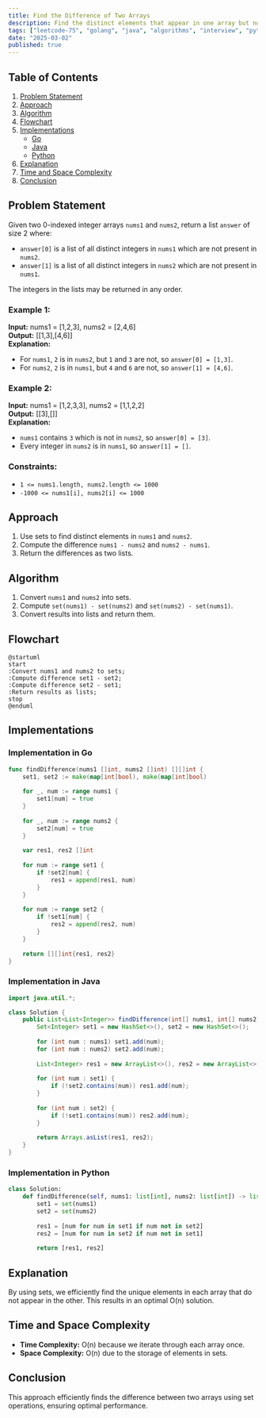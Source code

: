 ```yaml
---
title: Find the Difference of Two Arrays
description: Find the distinct elements that appear in one array but not the other. Includes Go and Java implementations.
tags: ["leetcode-75", "golang", "java", "algorithms", "interview", "python", "leetcode"]
date: "2025-03-02"
published: true
---
```


## Table of Contents

1. [Problem Statement](#problem-statement)
2. [Approach](#approach)
3. [Algorithm](#algorithm)
4. [Flowchart](#flowchart)
5. [Implementations](#implementations)
   - [Go](#implementation-in-go)
   - [Java](#implementation-in-java)
   - [Python](#implementation-in-python)
6. [Explanation](#explanation)
7. [Time and Space Complexity](#time-and-space-complexity)
8. [Conclusion](#conclusion)

## Problem Statement


Given two 0-indexed integer arrays `nums1` and `nums2`, return a list `answer` of size 2 where:

- `answer[0]` is a list of all distinct integers in `nums1` which are not present in `nums2`.
- `answer[1]` is a list of all distinct integers in `nums2` which are not present in `nums1`.

The integers in the lists may be returned in any order.

### Example 1:

**Input:** nums1 = [1,2,3], nums2 = [2,4,6]  
**Output:** [[1,3],[4,6]]  
**Explanation:**
- For `nums1`, `2` is in `nums2`, but `1` and `3` are not, so `answer[0] = [1,3]`.
- For `nums2`, `2` is in `nums1`, but `4` and `6` are not, so `answer[1] = [4,6]`.

### Example 2:

**Input:** nums1 = [1,2,3,3], nums2 = [1,1,2,2]  
**Output:** [[3],[]]  
**Explanation:**
- `nums1` contains `3` which is not in `nums2`, so `answer[0] = [3]`.
- Every integer in `nums2` is in `nums1`, so `answer[1] = []`.

### Constraints:

- `1 <= nums1.length, nums2.length <= 1000`
- `-1000 <= nums1[i], nums2[i] <= 1000`

## Approach

1. Use sets to find distinct elements in `nums1` and `nums2`.
2. Compute the difference `nums1 - nums2` and `nums2 - nums1`.
3. Return the differences as two lists.

## Algorithm

1. Convert `nums1` and `nums2` into sets.
2. Compute `set(nums1) - set(nums2)` and `set(nums2) - set(nums1)`.
3. Convert results into lists and return them.

## Flowchart

```plantuml
@startuml
start
:Convert nums1 and nums2 to sets;
:Compute difference set1 - set2;
:Compute difference set2 - set1;
:Return results as lists;
stop
@enduml
```

## Implementations

### Implementation in Go

```go
func findDifference(nums1 []int, nums2 []int) [][]int {
    set1, set2 := make(map[int]bool), make(map[int]bool)
    
    for _, num := range nums1 {
        set1[num] = true
    }
    
    for _, num := range nums2 {
        set2[num] = true
    }
    
    var res1, res2 []int
    
    for num := range set1 {
        if !set2[num] {
            res1 = append(res1, num)
        }
    }
    
    for num := range set2 {
        if !set1[num] {
            res2 = append(res2, num)
        }
    }
    
    return [][]int{res1, res2}
}
```

### Implementation in Java

```java
import java.util.*;

class Solution {
    public List<List<Integer>> findDifference(int[] nums1, int[] nums2) {
        Set<Integer> set1 = new HashSet<>(), set2 = new HashSet<>();
        
        for (int num : nums1) set1.add(num);
        for (int num : nums2) set2.add(num);
        
        List<Integer> res1 = new ArrayList<>(), res2 = new ArrayList<>();
        
        for (int num : set1) {
            if (!set2.contains(num)) res1.add(num);
        }
        
        for (int num : set2) {
            if (!set1.contains(num)) res2.add(num);
        }
        
        return Arrays.asList(res1, res2);
    }
}
```

### Implementation in Python

```python
class Solution:
    def findDifference(self, nums1: list[int], nums2: list[int]) -> list[list[int]]:
        set1 = set(nums1)
        set2 = set(nums2)
        
        res1 = [num for num in set1 if num not in set2]
        res2 = [num for num in set2 if num not in set1]
        
        return [res1, res2]

```

## Explanation

By using sets, we efficiently find the unique elements in each array that do not appear in the other. This results in an optimal O(n) solution.

## Time and Space Complexity

- **Time Complexity:** O(n) because we iterate through each array once.
- **Space Complexity:** O(n) due to the storage of elements in sets.

## Conclusion

This approach efficiently finds the difference between two arrays using set operations, ensuring optimal performance.

